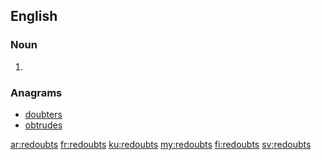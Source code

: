 ==English==

===Noun===
{{head|en|plural}}

# {{plural of|redoubt|lang=en}}

===Anagrams===
* [[doubters#English|doubters]]
* [[obtrudes#English|obtrudes]]

[[ar:redoubts]]
[[fr:redoubts]]
[[ku:redoubts]]
[[my:redoubts]]
[[fi:redoubts]]
[[sv:redoubts]]
